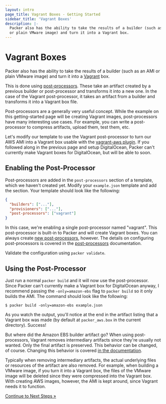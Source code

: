 ```yaml
---
layout: intro
page_title: Vagrant Boxes - Getting Started
sidebar_title: 'Vagrant Boxes'
description: |-
  Packer also has the ability to take the results of a builder (such as an AMI
  or plain VMware image) and turn it into a Vagrant box.
---
```


# Vagrant Boxes

Packer also has the ability to take the results of a builder (such as an AMI or
plain VMware image) and turn it into a [Vagrant](https://www.vagrantup.com) box.

This is done using [post-processors](/docs/templates/post-processors).
These take an artifact created by a previous builder or post-processor and
transforms it into a new one. In the case of the Vagrant post-processor, it
takes an artifact from a builder and transforms it into a Vagrant box file.

Post-processors are a generally very useful concept. While the example on this
getting-started page will be creating Vagrant images, post-processors have many
interesting use cases. For example, you can write a post-processor to compress
artifacts, upload them, test them, etc.

Let's modify our template to use the Vagrant post-processor to turn our AWS AMI
into a Vagrant box usable with the [vagrant-aws
plugin](https://github.com/mitchellh/vagrant-aws). If you followed along in the
previous page and setup DigitalOcean, Packer can't currently make Vagrant boxes
for DigitalOcean, but will be able to soon.

## Enabling the Post-Processor

Post-processors are added in the `post-processors` section of a template, which
we haven't created yet. Modify your `example.json` template and add the section.
Your template should look like the following:

```json
{
  "builders": ["..."],
  "provisioners": ["..."],
  "post-processors": ["vagrant"]
}
```

In this case, we're enabling a single post-processor named "vagrant". This
post-processor is built-in to Packer and will create Vagrant boxes. You can
always create [new post-processors](/docs/extending/custom-post-processors), however.
The details on configuring post-processors is covered in the
[post-processors](/docs/templates/post-processors) documentation.

Validate the configuration using `packer validate`.

## Using the Post-Processor

Just run a normal `packer build` and it will now use the post-processor. Since
Packer can't currently make a Vagrant box for DigitalOcean anyway, I recommend
passing the `-only=amazon-ebs` flag to `packer build` so it only builds the AMI.
The command should look like the following:

```text
$ packer build -only=amazon-ebs example.json
```

As you watch the output, you'll notice at the end in the artifact listing that a
Vagrant box was made (by default at `packer_aws.box` in the current directory).
Success!

But where did the Amazon EBS builder artifact go? When using post-processors,
Vagrant removes intermediary artifacts since they're usually not wanted. Only
the final artifact is preserved. This behavior can be changed, of course.
Changing this behavior is covered [in the
documentation](/docs/templates/post-processors.html).

Typically when removing intermediary artifacts, the actual underlying files or
resources of the artifact are also removed. For example, when building a VMware
image, if you turn it into a Vagrant box, the files of the VMware image will be
deleted since they were compressed into the Vagrant box. With creating AWS
images, however, the AMI is kept around, since Vagrant needs it to function.

[Continue to Next Steps &raquo;](/intro/getting-started/next)
